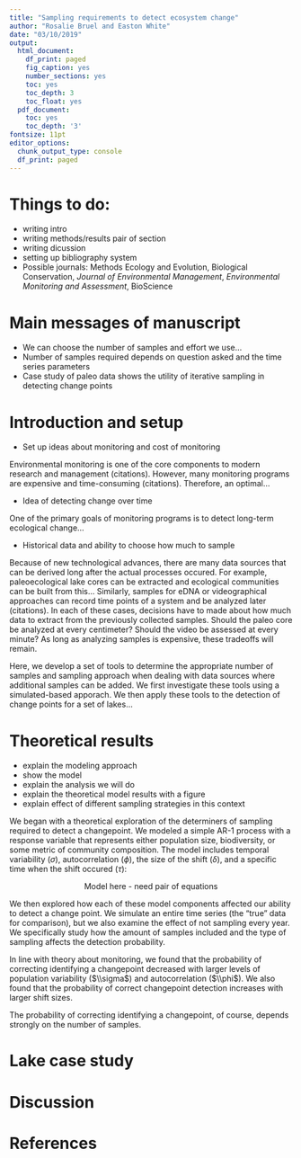 ```yaml
---
title: "Sampling requirements to detect ecosystem change"
author: "Rosalie Bruel and Easton White"
date: "03/10/2019"
output:
  html_document:
    df_print: paged
    fig_caption: yes
    number_sections: yes
    toc: yes
    toc_depth: 3
    toc_float: yes
  pdf_document:
    toc: yes
    toc_depth: '3'
fontsize: 11pt
editor_options:
  chunk_output_type: console
  df_print: paged
---
```



# Things to do:

- writing intro
- writing methods/results pair of section
- writing dicussion
- setting up bibliography system
- Possible journals: Methods Ecology and Evolution, Biological Conservation, *Journal of Environmental Management*, *Environmental Monitoring and Assessment*, BioScience 

# Main messages of manuscript

- We can choose the number of samples and effort we use...
- Number of samples required depends on question asked and the time series parameters
- Case study of paleo data shows the utility of iterative sampling in detecting change points

# Introduction and setup

- Set up ideas about monitoring and cost of monitoring

Environmental monitoring is one of the core components to modern research and management (citations). However, many monitoring programs are expensive and time-consuming (citations). Therefore, an optimal...

- Idea of detecting change over time

One of the primary goals of monitoring programs is to detect long-term ecological change...

- Historical data and ability to choose how much to sample

Because of new technological advances, there are many data sources that can be derived long after the actual  processes occured. For example, paleoecological lake cores can be extracted and ecological communities can be built from this... Similarly, samples for eDNA or videographical approaches can record time points of a system and be analyzed later (citations). In each of these cases, decisions have to made about how much data to extract from the previously collected samples. Should the paleo core be analyzed at every centimeter? Should the video be assessed at every minute? As long as analyzing samples is expensive, these tradeoffs will remain.

Here, we develop a set of tools to determine the appropriate number of samples and sampling approach when dealing with data sources where additional samples can be added. We first investigate these tools using a simulated-based apporach. We then apply these tools to the detection of change points for a set of lakes...


# Theoretical results

- explain the modeling approach
- show the model
- explain the analysis we will do
- explain the theoretical model results with a figure
- explain effect of different sampling strategies in this context

We began with a theoretical exploration of the determiners of sampling required to detect a changepoint. We modeled a simple AR-1 process with a response variable that represents either population size, biodiversity, or some metric of community composition. The model includes temporal variability ($\sigma$), autocorrelation ($\phi$), the size of the shift ($\delta$), and a specific time when the shift occured ($\tau$):

$$
\mbox{Model here - need pair of equations}
$$

We then explored how each of these model components affected our ability to detect a change point. We simulate an entire time series (the "true" data for comparison), but we also examine the effect of not sampling every year. We specifically study how the amount of samples included and the type of sampling affects the detection probability. 

In line with theory about monitoring, we found that the probability of correcting identifying a changepoint decreased with larger levels of population variability ($\\sigma$) and autocorrelation ($\\phi$). We also found that the probability of correct changepoint detection increases with larger shift sizes. 

The probability of correcting identifying a changepoint, of course, depends strongly on the number of samples. 


# Lake case study


# Discussion

# References